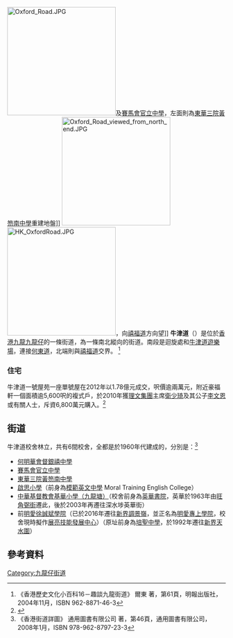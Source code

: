 {{Infobox Hong Kong Road
|   中文街道名稱    = 牛津道
|   英文街道名稱    = Oxford Road
|   圖片    = Image:Oxford Road in November 2016.jpg
|   圖片說明    = 牛津道南端北望
|   隸屬幹線     =  
|   路段總長度    =  0.6
|   車速限制    =  
|   行車線數量    = 2
|   所在地區    = [[九龍城區|九龍城區]]
|   起點    = [[禧福道|禧福道]]
|   終點    = [[何東道|何東道]]/[[火石道|火石道]]交界
|   道路命名日期    =  
|   命名文件    =  
|   道路動工日期    =  
|   道路興建計劃    =  
|   道路舊名資料    =  
|   通車日期    =  1950年代中期<ref>《香港年鑑》街道圖　華僑日報，1953年、1957年、1963年 版本</ref>
|   收費 =
}}
[[File:Oxford_Road.JPG|250px]]及[[賽馬會官立中學|賽馬會官立中學]]，左面則為[[東華三院黃笏南中學|東華三院黃笏南中學]]重建地盤]]
[[File:Oxford_Road_viewed_from_north_end.JPG|250px]]
[[File:HK_OxfordRoad.JPG|250px]]，向[[禧福道|禧福道]]方向望]]
'''牛津道'''（{{lang-en|'''Oxford Road'''}}）是位於[[香港|香港]][[九龍|九龍]][[九龍仔|九龍仔]]的一條街道，為一條南北縱向的街道。南段是迴旋處和[[牛津道遊樂場|牛津道遊樂場]]，連接[[何東道|何東道]]，北端則與[[禧福道|禧福道]]交界。
<ref>《香港歷史文化小百科16－趣談九龍街道》 爾東 著，第61頁，明報出版社，2004年11月，ISBN 962-8871-46-3</ref>

===住宅===
牛津道一號屋苑一座單號屋在2012年以1.78億元成交，呎價逾兩萬元，附近豪福軒一個面積逾5,600呎的複式戶，於2010年獲[[理文集團|理文集團]]主席[[衛少琦|衛少琦]]及其公子[[李文恩|李文恩]]或有關人士，斥資6,800萬元購入。<ref>{{cite news|url=http://the-sun.on.cc/cnt/finance/20120714/00436_055.html|title=牛津道巨宅處處|date=2012年7月14日|newspaper=[[太陽報_(香港)|太陽報 (香港)]]|accessdate=2021年5月5日|archive-date=2021年7月2日|archive-url=https://web.archive.org/web/20210702011732/http://the-sun.on.cc/cnt/finance/20120714/00436_055.html|dead-url=no}}</ref>

==街道==
牛津道校舍林立，共有6間校舍，全都是於1960年代建成的，分別是：<ref>《香港街道詳圖》 通用圖書有限公司 著，第46頁，通用圖書有限公司，2008年1月，ISBN 978-962-8797-23-3</ref>

*[[何明華會督銀禧中學|何明華會督銀禧中學]]
*[[賽馬會官立中學|賽馬會官立中學]]
*[[東華三院黃笏南中學|東華三院黃笏南中學]]
*[[啟思小學|啟思小學]]（前身為[[模範英文中學|模範英文中學]] Moral Training English College）
*[[中華基督教會基華小學（九龍塘）|中華基督教會基華小學（九龍塘）]]（校舍前身為[[英華書院|英華書院]]，英華於1963年由[[旺角|旺角]][[弼街|弼街]]遷此，後於2003年再遷往深水埗英華街）
*前[[明愛專上學院|明愛徐誠斌學院]]（已於2016年遷往[[新界|新界]][[調景嶺|調景嶺]]，並正名為[[明愛專上學院|明愛專上學院]]，校舍現時擬作[[展亮技能發展中心|展亮技能發展中心]]）（原址前身為[[天主教培聖中學|培聖中學]]，於1992年遷往[[新界|新界]][[天水圍|天水圍]]）

==參考資料==
<references />

{{九龍仔街道}}

[[Category:九龍仔街道|Category:九龍仔街道]]